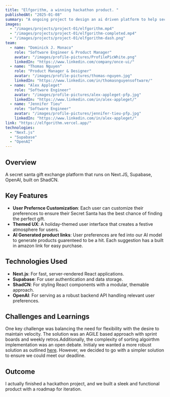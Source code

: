 ```yaml
---
title: "Elfgorithm, a winning hackathon product. "
publishedAt: "2025-01-08"
summary: "A ongoing project to design an ai driven platform to help secret santa's find the perfect gift."
images:
  - "/images/projects/project-01/elfgorithm.mp4"
  - "/images/projects/project-01/elfgorithm-completed.mp4"
  - "/images/projects/project-01/elfgorithm-dash.png"
team:
  - name: "Dominick J. Monaco"
    role: "Software Engineer & Product Manager"
    avatar: "/images/profile-pictures/ProfilePicWhite.png"
    linkedIn: "https://www.linkedin.com/company/once-ui/"
  - name: "Thomas Nguyen"
    role: "Product Manager & Designer"
    avatar: "/images/profile-pictures/thomas-nguyen.jpg"
    linkedIn: "https://www.linkedin.com/in/thomasnguyensoftware/"
  - name: "Alex Appleget"
    role: "Software Engineer"
    avatar: "/images/profile-pictures/alex-appleget-pfp.jpg"
    linkedIn: "https://www.linkedin.com/in/alex-appleget/"
  - name: "Jennifer Tieu"
    role: "Software Engineer"
    avatar: "/images/profile-pictures/jennifer-tieu-pfp.jpg"
    linkedIn: "https://www.linkedin.com/in/alex-appleget/"
link: "https://elfgorithm.vercel.app/"
technologies:
  - "Next.js"
  - "Supabase"
  - "OpenAI"
---
```


## Overview

A secret santa gift exchange platform that runs on Next.JS, Supabase, OpenAI, built on ShadCN.

## Key Features

- **User Prefernce Customization**: Each user can customize their preferences to ensure their Secret Santa has the best chance of finding the perfect gift.
- **Themed UX**: A holiday-themed user interface that creates a festive atmosphere for users.
- **AI Generated product links**: User preferences are fed into our AI model to generate products guarenteed to be a hit. Each suggestion has a built in amazon link for easy purchase.

## Technologies Used

- **Next.js**: For fast, server-rendered React applications.
- **Supabase**: For user authentication and data storage.
- **ShadCN**: For styling React components with a modular, themable approach.
- **OpenAI**: For serving as a robust backend API handling relevant user preferences.

## Challenges and Learnings

One key challenge was balancing the need for flexibility with the desire to maintain velocity. The solution was an AGILE based approach with sprint boards and weekly retros.Additionally, the complexity of sorting algoirthm implementation was an open debate. Initialy we wanted a more robust solution as outlined [here](https://binary-machinery.github.io/2021/02/03/secret-santa-graph.html). However, we decided to go with a simpler solution to ensure we could meet our deadline.

## Outcome

I actually finished a hackathon project, and we built a sleek and functional product with a roadmap for iteration.
